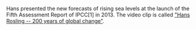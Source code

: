 
Hans presented the new forecasts of rising sea levels at the launch of the Fifth Assessment Report of IPCC[1] in 2013. The video clip is called ["Hans Rosling -- 200 years of global change"](http://www.gapm.io/xipccros).

